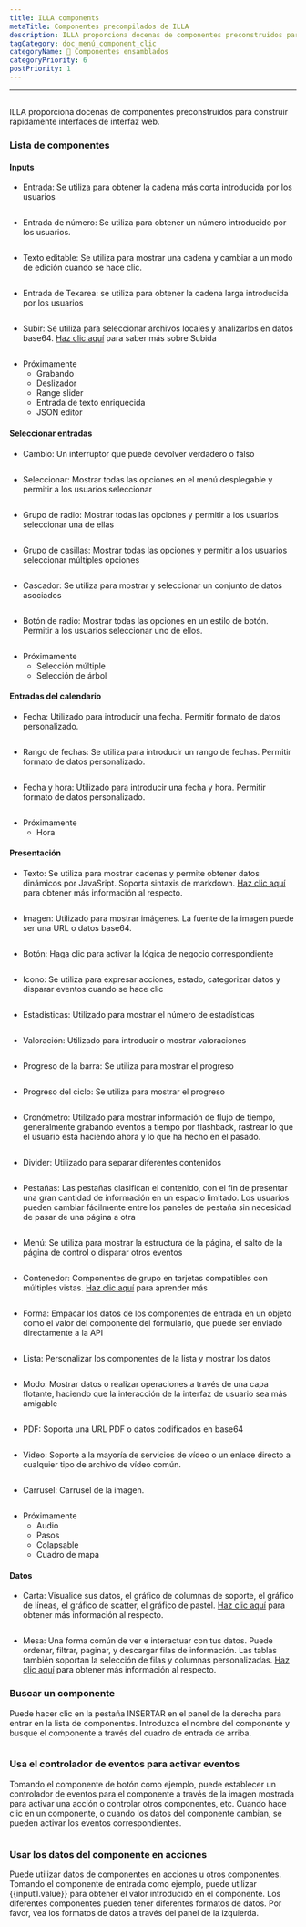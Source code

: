 ```yaml
---
title: ILLA components
metaTitle: Componentes precompilados de ILLA
description: ILLA proporciona docenas de componentes preconstruidos para construir rápidamente interfaces web front-end
tagCategory: doc_menú_component_clic
categoryName: 🧬 Componentes ensamblados
categoryPriority: 6
postPriority: 1
---
```


* * *

## <Heading hidden>ILLA components</Heading>

ILLA proporciona docenas de componentes preconstruidos para construir rápidamente interfaces de interfaz web.

### Lista de componentes

#### Inputs

-   Entrada: Se utiliza para obtener la cadena más corta introducida por los usuarios

<img
  src='https://cdn.illacloud.com/official-website/img/docs/assemble/illa_components.png'
  alt=""
/>

-   Entrada de número: Se utiliza para obtener un número introducido por los usuarios.

<img
  src='https://cdn.illacloud.com/official-website/img/docs/assemble/illa_components(1).png'
  alt=""
/>

-   Texto editable: Se utiliza para mostrar una cadena y cambiar a un modo de edición cuando se hace clic.

<img
  src='https://cdn.illacloud.com/official-website/img/docs/assemble/illa_components(2).png'
  alt=""
/>

-   Entrada de Texarea: se utiliza para obtener la cadena larga introducida por los usuarios

<img
  src='https://cdn.illacloud.com/official-website/img/docs/assemble/illa_components(3).png'
  alt=""
/>

-   Subir: Se utiliza para seleccionar archivos locales y analizarlos en datos base64. [Haz clic aquí]([https://www.illacloud.com/en-US/docs/upload](https://www.illacloud.com/en-US/docs/upload)) para saber más sobre Subida

<img
  src='https://cdn.illacloud.com/official-website/img/docs/assemble/illa_components(4).png'
  alt=""
/>

-   Próximamente
    -   Grabando
    -   Deslizador
    -   Range slider
    -   Entrada de texto enriquecida
    -   JSON editor

#### Seleccionar entradas

-   Cambio: Un interruptor que puede devolver verdadero o falso

<img
  src='https://cdn.illacloud.com/official-website/img/docs/assemble/illa_components(5).png'
  alt=""
/>

-   Seleccionar: Mostrar todas las opciones en el menú desplegable y permitir a los usuarios seleccionar

<img
  src='https://cdn.illacloud.com/official-website/img/docs/assemble/illa_components(6).png'
  alt=""
/>

-   Grupo de radio: Mostrar todas las opciones y permitir a los usuarios seleccionar una de ellas

<img
  src='https://cdn.illacloud.com/official-website/img/docs/assemble/illa_components(7).png'
  alt=""
/>

-   Grupo de casillas: Mostrar todas las opciones y permitir a los usuarios seleccionar múltiples opciones

<img
  src='https://cdn.illacloud.com/official-website/img/docs/assemble/illa_components(8).png'
  alt=""
/>

-   Cascador: Se utiliza para mostrar y seleccionar un conjunto de datos asociados

<img
  src='https://cdn.illacloud.com/official-website/img/docs/assemble/illa_components(9).png'
  alt=""
/>

-   Botón de radio: Mostrar todas las opciones en un estilo de botón. Permitir a los usuarios seleccionar uno de ellos.

<img
  src='https://cdn.illacloud.com/official-website/img/docs/assemble/illa_components(10).png'
  alt=""
/>

-   Próximamente
    -   Selección múltiple
    -   Selección de árbol

#### Entradas del calendario

-   Fecha: Utilizado para introducir una fecha. Permitir formato de datos personalizado.

<img
  src='https://cdn.illacloud.com/official-website/img/docs/assemble/illa_components(11).png'
  alt=""
/>

-   Rango de fechas: Se utiliza para introducir un rango de fechas. Permitir formato de datos personalizado.

<img
  src='https://cdn.illacloud.com/official-website/img/docs/assemble/illa_components(12).png'
  alt=""
/>

-   Fecha y hora: Utilizado para introducir una fecha y hora. Permitir formato de datos personalizado.

<img
  src='https://cdn.illacloud.com/official-website/img/docs/assemble/illa_components(13).png'
  alt=""
/>

-   Próximamente
    -   Hora

#### Presentación

-   Texto: Se utiliza para mostrar cadenas y permite obtener datos dinámicos por JavaSript. Soporta sintaxis de markdown. [Haz clic aquí]([https://www.illacloud.com/en-US/docs/text](https://www.illacloud.com/en-US/docs/text)) para obtener más información al respecto.

<img
  src='https://cdn.illacloud.com/official-website/img/docs/assemble/illa_components(14).png'
  alt=""
/>

-   Imagen: Utilizado para mostrar imágenes. La fuente de la imagen puede ser una URL o datos base64.

<img
  src='https://cdn.illacloud.com/official-website/img/docs/assemble/illa_components(15).png'
  alt=""
/>

-   Botón: Haga clic para activar la lógica de negocio correspondiente

<img
  src='https://cdn.illacloud.com/official-website/img/docs/assemble/illa_components(16).png'
  alt=""
/>

-   Icono: Se utiliza para expresar acciones, estado, categorizar datos y disparar eventos cuando se hace clic

<img
  src='https://cdn.illacloud.com/official-website/img/docs/assemble/illa_components(17).png'
  alt=""
/>

-   Estadísticas: Utilizado para mostrar el número de estadísticas

<img
  src='https://cdn.illacloud.com/official-website/img/docs/assemble/illa_components(18).png'
  alt=""
/>

-   Valoración: Utilizado para introducir o mostrar valoraciones

<img
  src='https://cdn.illacloud.com/official-website/img/docs/assemble/illa_components(19).png'
  alt=""
/>

-   Progreso de la barra: Se utiliza para mostrar el progreso

<img
  src='https://cdn.illacloud.com/official-website/img/docs/assemble/illa_components(20).png'
  alt=""
/>

-   Progreso del ciclo: Se utiliza para mostrar el progreso

<img
  src='https://cdn.illacloud.com/official-website/img/docs/assemble/illa_components(21).png'
  alt=""
/>

-   Cronómetro: Utilizado para mostrar información de flujo de tiempo, generalmente grabando eventos a tiempo por flashback, rastrear lo que el usuario está haciendo ahora y lo que ha hecho en el pasado.

<img
  src='https://cdn.illacloud.com/official-website/img/docs/assemble/illa_components(22).png'
  alt=""
/>

-   Divider: Utilizado para separar diferentes contenidos

<img
  src='https://cdn.illacloud.com/official-website/img/docs/assemble/illa_components(23).png'
  alt=""
/>

-   Pestañas: Las pestañas clasifican el contenido, con el fin de presentar una gran cantidad de información en un espacio limitado. Los usuarios pueden cambiar fácilmente entre los paneles de pestaña sin necesidad de pasar de una página a otra

<img
  src='https://cdn.illacloud.com/official-website/img/docs/assemble/illa_components(24).png'
  alt=""
/>

-   Menú: Se utiliza para mostrar la estructura de la página, el salto de la página de control o disparar otros eventos

<img
  src='https://cdn.illacloud.com/official-website/img/docs/assemble/illa_components(25).png'
  alt=""
/>

-   Contenedor: Componentes de grupo en tarjetas compatibles con múltiples vistas. [Haz clic aquí]([https://www.illacloud.com/en-US/docs/container](https://www.illacloud.com/en-US/docs/container)) para aprender más

<img
  src='https://cdn.illacloud.com/official-website/img/docs/assemble/illa_components(26).png'
  alt=""
/>

-   Forma: Empacar los datos de los componentes de entrada en un objeto como el valor del componente del formulario, que puede ser enviado directamente a la API

<img
  src='https://cdn.illacloud.com/official-website/img/docs/assemble/illa_components(27).png'
  alt=""
/>

-   Lista: Personalizar los componentes de la lista y mostrar los datos

<img
  src='https://cdn.illacloud.com/official-website/img/docs/assemble/illa_components(28).png'
  alt=""
/>

-   Modo: Mostrar datos o realizar operaciones a través de una capa flotante, haciendo que la interacción de la interfaz de usuario sea más amigable

<img
  src='https://cdn.illacloud.com/official-website/img/docs/assemble/illa_components(29).png'
  alt=""
/>

-   PDF: Soporta una URL PDF o datos codificados en base64

<img
  src='https://cdn.illacloud.com/official-website/img/docs/assemble/illa_components(30).png'
  alt=""
/>

-   Video: Soporte a la mayoría de servicios de vídeo o un enlace directo a cualquier tipo de archivo de vídeo común.

<img
  src='https://cdn.illacloud.com/official-website/img/docs/assemble/illa_components(31).png'
  alt=""
/>

-   Carrusel: Carrusel de la imagen.

<img
  src='https://cdn.illacloud.com/official-website/img/docs/assemble/illa_components(32).png'
  alt=""
/>

-   Próximamente
    -   Audio
    -   Pasos
    -   Colapsable
    -   Cuadro de mapa

#### Datos

-   Carta: Visualice sus datos, el gráfico de columnas de soporte, el gráfico de líneas, el gráfico de scatter, el gráfico de pastel. [Haz clic aquí]([https://www.illacloud.com/en-US/docs/chart](https://www.illacloud.com/en-US/docs/chart)) para obtener más información al respecto.

<img
  src='https://cdn.illacloud.com/official-website/img/docs/assemble/illa_components(33).png'
  alt=""
/>

-   Mesa: Una forma común de ver e interactuar con tus datos. Puede ordenar, filtrar, paginar, y descargar filas de información. Las tablas también soportan la selección de filas y columnas personalizadas. [Haz clic aquí]([https://www.illacloud.com/en-US/docs/table](https://www.illacloud.com/en-US/docs/table)) para obtener más información al respecto.

### Buscar un componente

Puede hacer clic en la pestaña INSERTAR en el panel de la derecha para entrar en la lista de componentes. Introduzca el nombre del componente y busque el componente a través del cuadro de entrada de arriba.

<img
  src='https://cdn.illacloud.com/official-website/img/docs/assemble/illa_components(34).png'
  alt=""
/>

### Usa el controlador de eventos para activar eventos

Tomando el componente de botón como ejemplo, puede establecer un controlador de eventos para el componente a través de la imagen mostrada para activar una acción o controlar otros componentes, etc. Cuando hace clic en un componente, o cuando los datos del componente cambian, se pueden activar los eventos correspondientes.

<img
  src='https://cdn.illacloud.com/official-website/img/docs/assemble/illa_components(35).png'
  alt=""
/>

### Usar los datos del componente en acciones

Puede utilizar datos de componentes en acciones u otros componentes. Tomando el componente de entrada como ejemplo, puede utilizar {{input1.value}} para obtener el valor introducido en el componente. Los diferentes componentes pueden tener diferentes formatos de datos. Por favor, vea los formatos de datos a través del panel de la izquierda.

<img
  src='https://cdn.illacloud.com/official-website/img/docs/assemble/illa_components(36).png'
  alt=""
/>
